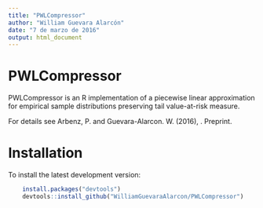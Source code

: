 ```yaml
---
title: "PWLCompressor"
author: "William Guevara Alarcón"
date: "7 de marzo de 2016"
output: html_document
---
```


PWLCompressor
==========================================================

PWLCompressor is an R implementation of a piecewise linear approximation for empirical sample distributions preserving tail value-at-risk measure.

For details see Arbenz, P. and Guevara-Alarcon. W. (2016), \emph{Risk Measure Preserving Piecewise Linear Approximation of Empirical Distributions}. Preprint. \url{http://sites.google.com/site/philipparbenz/home/pwl-approximation}

# Installation

To install the latest development version:

```R
    install.packages("devtools")
    devtools::install_github("WilliamGuevaraAlarcon/PWLCompressor")
````

